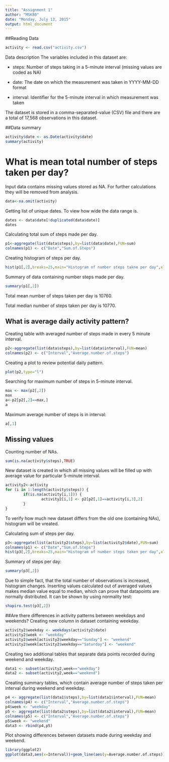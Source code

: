 ```yaml
---
title: "Assignment 1"
author: "MSK80"
date: "Monday, July 13, 2015"
output: html_document
---
```

##Reading Data
```r
activity <- read.csv("activity.csv")
```
Data description
The variables included in this dataset are:

- steps: Number of steps taking in a 5-minute interval (missing values are coded as NA)

- date: The date on which the measurement was taken in YYYY-MM-DD format

- interval: Identifier for the 5-minute interval in which measurement was taken

The dataset is stored in a comma-separated-value (CSV) file and there are a total of 17,568 observations in this dataset.

##Data summary
```r
activity$date <- as.Date(activity$date)
summary(activity)
```


# What is mean total number of steps taken per day?

Input data contains missing values stored as NA. For further calculations they will be removed from analysis.
```r
data<-na.omit(activity)
```
Getting list of unique dates. To view how wide the data range is.
```r
dates <- data$date[!duplicated(data$date)]
dates
```
Calculating total sum of steps made per day.
```r
p1<-aggregate(list(data$steps),by=list(data$date),FUN=sum)
colnames(p1) <- c("Date","Sum.of.Steps")
```
Creating histogram of steps per day.
```r
hist(p1[,2],breaks=25,main="Histogram of number steps takne per day",xlab="Number of steps")
```

Summary of data containing number steps made per day.
```r
summary(p1[,2])
```
Total mean number of steps taken per day is 10760.

Total median number of steps taken per day is 10770.

## What is average daily activity pattern?
Creating table with averaged number of steps made in every 5 minute interval.
```r
p2<-aggregate(list(data$steps),by=list(data$interval),FUN=mean)
colnames(p2) <- c("Interval","Average.number.of.steps")
```

Creating a plot to review potential daily pattern.
```r
plot(p2,type="l")
```

Searching for maximum number of steps in 5-minute interval.
```r
max <- max(p2[,2])
max
a<-p2[p2[,2]==max,]
a
```
Maximum average number of steps is in interval:
```r
a[,1]
```

## Missing values
Counting number of NAs.
```r
sum(is.na(activity$steps),TRUE)
```
New dataset is created in which all missing values will be filled up with average value for particular 5-minute interval.
```r
activity2<-activity
for (i in 1:length(activity$steps)) {
        if(is.na(activity[i,1])) {
                activity2[i,1] <- p2[p2[,1]==activity[i,3],2]
        }
}
```

To verify how much new dataset differs from the old one (containing NAs), histogram will be vreated.

Calculating sum of steps per day.
```r
p3<-aggregate(list(activity2$steps),by=list(activity2$date),FUN=sum)
colnames(p1) <- c("Date","Sum.of.Steps")
hist(p3[,2],breaks=25,main="Histogram of number steps taken per day",xlab="Number of steps")
```
Summary of steps per day:
```r
summary(p3[,2])
```
Due to simple fact, that the total number of observations is increased, histogram changes. Inserting values calculated out
of averaged values makes median value equal to median, which can prove that datapoints are normally distributed.
It can be shown by using normality test:
```r
shapiro.test(p3[,2])
```

##Are there differences in activity patterns between weekdays and weekends?
Creating new column in dataset containing weekday.
```r
activity2$weekday <- weekdays(activity2$date)
activity2$week <- "weekday"
activity2$week[activity2$weekday=="Sunday"] <- "weekend"
activity2$week[activity2$weekday=="Saturday"] <- "weekend"
```
Creating two additional tables that separate data points recorded during weekend and weekday.
```r
data1 <- subset(activity2,week=="weekday")
data2 <- subset(activity2,week=="weekend")
```
Creating summary tables, which contain average number of steps taken per interval during weekend and weekday.
```r
p4 <- aggregate(list(data1$steps),by=list(data1$interval),FUN=mean)
colnames(p4) <- c("Interval","Average.number.of.steps")
p4$week <- "weekday"
p5 <- aggregate(list(data2$steps),by=list(data2$interval),FUN=mean)
colnames(p5) <- c("Interval","Average.number.of.steps")
p5$week <- "weekend"
data3 <- rbind(p4,p5)
```
Plot showing differences between datasets made during weekday and weekend.
```r
library(ggplot2)
ggplot(data3,aes(x=Interval))+geom_line(aes(y=Average.number.of.steps))+facet_grid(week~.)
```

